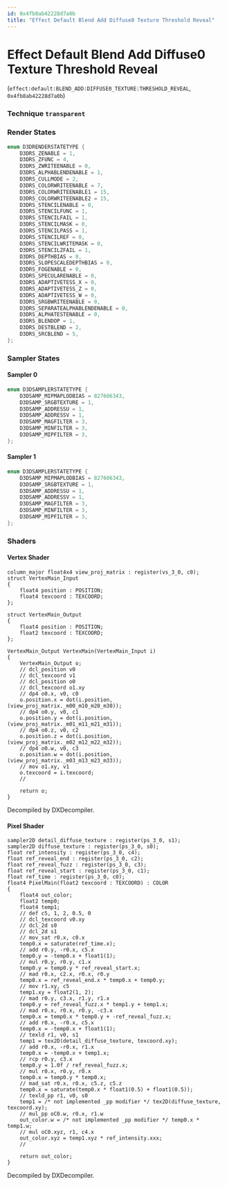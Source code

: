 ```yaml
---
id: 0x4fb8ab42228d7a0b
title: "Effect Default Blend Add Diffuse0 Texture Threshold Reveal"
---
```


# Effect Default Blend Add Diffuse0 Texture Threshold Reveal
(`effect:default:BLEND_ADD:DIFFUSE0_TEXTURE:THRESHOLD_REVEAL`, `0x4fb8ab42228d7a0b`)

### Technique `transparent`
### Render States
```cpp
enum D3DRENDERSTATETYPE {
	D3DRS_ZENABLE = 1,
	D3DRS_ZFUNC = 4,
	D3DRS_ZWRITEENABLE = 0,
	D3DRS_ALPHABLENDENABLE = 1,
	D3DRS_CULLMODE = 2,
	D3DRS_COLORWRITEENABLE = 7,
	D3DRS_COLORWRITEENABLE1 = 15,
	D3DRS_COLORWRITEENABLE2 = 15,
	D3DRS_STENCILENABLE = 0,
	D3DRS_STENCILFUNC = 1,
	D3DRS_STENCILFAIL = 1,
	D3DRS_STENCILMASK = 0,
	D3DRS_STENCILPASS = 1,
	D3DRS_STENCILREF = 0,
	D3DRS_STENCILWRITEMASK = 0,
	D3DRS_STENCILZFAIL = 1,
	D3DRS_DEPTHBIAS = 0,
	D3DRS_SLOPESCALEDEPTHBIAS = 0,
	D3DRS_FOGENABLE = 0,
	D3DRS_SPECULARENABLE = 0,
	D3DRS_ADAPTIVETESS_X = 0,
	D3DRS_ADAPTIVETESS_Z = 0,
	D3DRS_ADAPTIVETESS_W = 0,
	D3DRS_SRGBWRITEENABLE = 0,
	D3DRS_SEPARATEALPHABLENDENABLE = 0,
	D3DRS_ALPHATESTENABLE = 0,
	D3DRS_BLENDOP = 1,
	D3DRS_DESTBLEND = 2,
	D3DRS_SRCBLEND = 5,
};
```
### Sampler States
#### Sampler 0
```cpp
enum D3DSAMPLERSTATETYPE {
	D3DSAMP_MIPMAPLODBIAS = 827606343,
	D3DSAMP_SRGBTEXTURE = 1,
	D3DSAMP_ADDRESSU = 1,
	D3DSAMP_ADDRESSV = 1,
	D3DSAMP_MAGFILTER = 3,
	D3DSAMP_MINFILTER = 3,
	D3DSAMP_MIPFILTER = 3,
};
```
#### Sampler 1
```cpp
enum D3DSAMPLERSTATETYPE {
	D3DSAMP_MIPMAPLODBIAS = 827606343,
	D3DSAMP_SRGBTEXTURE = 1,
	D3DSAMP_ADDRESSU = 1,
	D3DSAMP_ADDRESSV = 1,
	D3DSAMP_MAGFILTER = 3,
	D3DSAMP_MINFILTER = 3,
	D3DSAMP_MIPFILTER = 3,
};
```
### Shaders
#### Vertex Shader
```hlsl
column_major float4x4 view_proj_matrix : register(vs_3_0, c0);
struct VertexMain_Input
{
    float4 position : POSITION;
    float4 texcoord : TEXCOORD;
};

struct VertexMain_Output
{
    float4 position : POSITION;
    float2 texcoord : TEXCOORD;
};

VertexMain_Output VertexMain(VertexMain_Input i)
{
    VertexMain_Output o;
    // dcl_position v0
    // dcl_texcoord v1
    // dcl_position o0
    // dcl_texcoord o1.xy
    // dp4 o0.x, v0, c0
    o.position.x = dot(i.position, (view_proj_matrix._m00_m10_m20_m30));
    // dp4 o0.y, v0, c1
    o.position.y = dot(i.position, (view_proj_matrix._m01_m11_m21_m31));
    // dp4 o0.z, v0, c2
    o.position.z = dot(i.position, (view_proj_matrix._m02_m12_m22_m32));
    // dp4 o0.w, v0, c3
    o.position.w = dot(i.position, (view_proj_matrix._m03_m13_m23_m33));
    // mov o1.xy, v1
    o.texcoord = i.texcoord;
    // 

    return o;
}
```
Decompiled by DXDecompiler.
#### Pixel Shader
```hlsl
sampler2D detail_diffuse_texture : register(ps_3_0, s1);
sampler2D diffuse_texture : register(ps_3_0, s0);
float ref_intensity : register(ps_3_0, c4);
float ref_reveal_end : register(ps_3_0, c2);
float ref_reveal_fuzz : register(ps_3_0, c3);
float ref_reveal_start : register(ps_3_0, c1);
float ref_time : register(ps_3_0, c0);
float4 PixelMain(float2 texcoord : TEXCOORD) : COLOR
{
    float4 out_color;
    float2 temp0;
    float4 temp1;
    // def c5, 1, 2, 0.5, 0
    // dcl_texcoord v0.xy
    // dcl_2d s0
    // dcl_2d s1
    // mov_sat r0.x, c0.x
    temp0.x = saturate(ref_time.x);
    // add r0.y, -r0.x, c5.x
    temp0.y = -temp0.x + float1(1);
    // mul r0.y, r0.y, c1.x
    temp0.y = temp0.y * ref_reveal_start.x;
    // mad r0.x, c2.x, r0.x, r0.y
    temp0.x = ref_reveal_end.x * temp0.x + temp0.y;
    // mov r1.xy, c5
    temp1.xy = float2(1, 2);
    // mad r0.y, c3.x, r1.y, r1.x
    temp0.y = ref_reveal_fuzz.x * temp1.y + temp1.x;
    // mad r0.x, r0.x, r0.y, -c3.x
    temp0.x = temp0.x * temp0.y + -ref_reveal_fuzz.x;
    // add r0.x, -r0.x, c5.x
    temp0.x = -temp0.x + float1(1);
    // texld r1, v0, s1
    temp1 = tex2D(detail_diffuse_texture, texcoord.xy);
    // add r0.x, -r0.x, r1.x
    temp0.x = -temp0.x + temp1.x;
    // rcp r0.y, c3.x
    temp0.y = 1.0f / ref_reveal_fuzz.x;
    // mul r0.x, r0.y, r0.x
    temp0.x = temp0.y * temp0.x;
    // mad_sat r0.x, r0.x, c5.z, c5.z
    temp0.x = saturate(temp0.x * float1(0.5) + float1(0.5));
    // texld_pp r1, v0, s0
    temp1 = /* not implemented _pp modifier */ tex2D(diffuse_texture, texcoord.xy);
    // mul_pp oC0.w, r0.x, r1.w
    out_color.w = /* not implemented _pp modifier */ temp0.x * temp1.w;
    // mul oC0.xyz, r1, c4.x
    out_color.xyz = temp1.xyz * ref_intensity.xxx;
    // 

    return out_color;
}
```
Decompiled by DXDecompiler.
